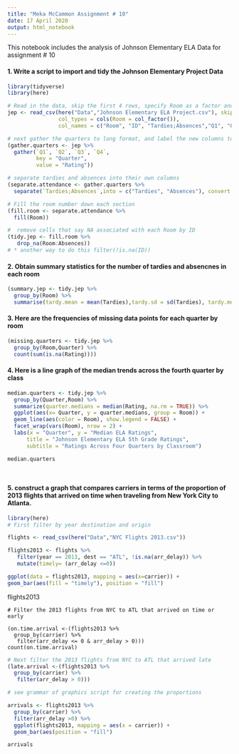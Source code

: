 ---
title: "Meka McCammon Assignment # 10"
date: 17 April 2020
output: html_notebook
---

This notebook includes the analysis of Johnson Elementary ELA Data for assignment # 10


#### 1. Write a script to import and tidy the Johnson Elementary Project Data
```{r include=FALSE}
library(tidyverse)
library(here)
```
```{r include=FALSE}
# Read in the data, skip the first 4 rows, specify Room as a factor and name the columns
jep <- read_csv(here("Data","Johnson Elementary ELA Project.csv"), skip = 4,
                col_types = cols(Room = col_factor()),
                col_names = c("Room", "ID", "Tardies;Absences","Q1", "Q2", "Q3", "Q4"))
```
```{r include=FALSE}
# next gather the quarters to long format, and label the new columns to refer to quarter and the rating
(gather.quarters <- jep %>%
  gather(`Q1`, `Q2`, `Q3`, `Q4`,
         key = "Quarter",
         value = "Rating"))
```
```{r include=FALSE}
# separate tardies and absences into their own columns
(separate.attendance <- gather.quarters %>%
  separate(`Tardies;Absences`,into = c("Tardies", "Absences"), convert = TRUE))
```
```{r include=FALSE}
# Fill the room number down each section 
(fill.room <- separate.attendance %>% 
  fill(Room))
```
```{r echo=FALSE}
#  remove cells that say NA associated with each Room by ID 
(tidy.jep <- fill.room %>% 
   drop_na(Room:Absences))
# * another way to do this filter(!is.na(ID))
```


#### 2. Obtain summary statistics for the number of tardies and absencnes in each room 

```{r echo=TRUE}
(summary.jep <- tidy.jep %>%
  group_by(Room) %>%
  summarise(tardy.mean = mean(Tardies),tardy.sd = sd(Tardies), tardy.median = median(Tardies), tardy.quantile1 = quantile(Tardies, probs = 0.25, na.rm = TRUE), tardy.quantile3 = quantile(Tardies, probs = 0.75, na.rm = TRUE), absence.mean = mean(Absences),absence.sd = sd(Absences), absence.median = median(Absences), absence.quantile1 = quantile(Absences, probs = 0.25, na.rm = TRUE), absence.quantile3 = quantile(Absences, probs = 0.75, na.rm = TRUE)))
```


#### 3. Here are the frequencies of missing data points for each quarter by room 
```{r echo=TRUE}
(missing.quarters <- tidy.jep %>%
  group_by(Room,Quarter) %>%
  count(sum(is.na(Rating))))
```

#### 4. Here is a line graph of the median trends across the fourth quarter by class
```{r echo=TRUE}
median.quarters <- tidy.jep %>%
  group_by(Quarter,Room) %>%
  summarize(quarter.medians = median(Rating, na.rm = TRUE)) %>%
  ggplot(aes(x= Quarter, y = quarter.medians, group = Room)) +
  geom_line(aes(color = Room), show.legend = FALSE) +
  facet_wrap(vars(Room), nrow = 2) +
  labs(x = "Quarter", y = "Median ELA Ratings",
      title = "Johnson Elementary ELA 5th Grade Ratings",
      subtitle = "Ratings Across Four Quarters by Classroom")

median.quarters

  
```
#### 5. construct a graph that compares carriers in terms of the proportion of 2013 flights that arrived on time when traveling from New York City to Atlanta. 

```{r include=FALSE}
library(here)
# First filter by year destination and origin

flights <- read_csv(here("Data","NYC Flights 2013.csv")) 
```
```{r echo=TRUE}
flights2013 <- flights %>% 
   filter(year == 2013, dest == "ATL", !is.na(arr_delay)) %>%
   mutate(timely= (arr_delay <=0)) 
```
```{r}
ggplot(data = flights2013, mapping = aes(x=carrier)) +
geom_bar(aes(fill = "timely"), position = "fill")
```
  
flights2013
```
# Filter the 2013 flights from NYC to ATL that arrived on time or early 

(on.time.arrival <-(flights2013 %>%
  group_by(carrier) %>%
   filter(arr_delay <= 0 & arr_delay > 0)))
count(on.time.arrival)
```
```{r include=FALSE}

# Next filter the 2013 flights from NYC to ATL that arrived late 
(late.arrival <-(flights2013 %>%
  group_by(carrier) %>%
   filter(arr_delay > 0)))
```
```{r}
# see grammar of graphics script for creating the proportions

arrivals <- flights2013 %>%
  group_by(carrier) %>%
  filter(arr_delay >0) %>%
  ggplot(flights2013, mapping = aes(x = carrier)) +
  geom_bar(aes(position = "fill")

arrivals
```


